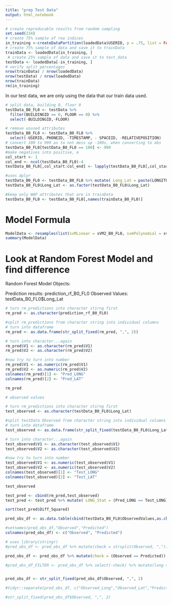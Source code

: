 ```yaml
---
title: "prep Test Data"
output: html_notebook
---
```

```r

# create reproducable results from random sampling
set.seed(234)
# create 75% sample of row indices
in_training <-createDataPartition(loadedData$USERID, p = .75, list = FALSE)
# create 75% sample of data and save it to trainData
trainData <- loadedData[in_training, ]
 # create 25% sample of data and save it to test_data
testData <- loadedData[-in_training, ]
# verify split percentages
nrow(trainData) / nrow(loadedData)
nrow(testData) / nrow(loadedData)
nrow(trainData)
rm(in_training)
```
In our test data, we are only using the data that our train data used. 

```r
# split data, building 0, floor 0
testData_B0_FL0 <- testData %>%
  filter(BUILDINGID == 0, FLOOR == 0) %>%
  select(-BUILDINGID,-FLOOR)

# remove unused attributes
testData_B0_FL0 <- testData_B0_FL0 %>%
  select(-USERID,-PHONEID, -TIMESTAMP, - SPACEID, -RELATIVEPOSITION)
# convert 100 to 999 as to not mess up -100s, when converting to abs
testData_B0_FL0[testData_B0_FL0 == 100] <- 999
#make negatives into positive, e
col_start <- 1
col_end <- ncol(testData_B0_FL0)-4
testData_B0_FL0[,col_start:col_end] <- lapply(testData_B0_FL0[,col_start:col_end], abs)

```

```r
#uses dplyr
testData_B0_FL0 <- testData_B0_FL0 %>% mutate( Long_Lat = paste(LONGITUDE,LATITUDE, sep=","))  %>% select(-LATITUDE, -LONGITUDE)
testData_B0_FL0$Long_Lat <- as.factor(testData_B0_FL0$Long_Lat)

```

```r
#keep only WAP attributes that are in trainData
testData_B0_FL0 <- testData_B0_FL0[,names(trainData_B0_FL0)]
```


# Model Formula

```r
ModelData <- resamples(list(svMLinear = sVM2_B0_FL0, svmPolynomial = svmPoly_B0_FL0,kNN = kNN_B0_FL0, C50 = c5_B0_FL0, gradientBoostMachine = gbm_B0_FL0, randomForest = rf_B0_FL0))
summary(ModelData)
```


# Look at Random Forest Model and find difference 

Random Forest Model Objects: 

Prediction results: prediction_rf_B0_FL0
Observed Values: testData_B0_FL0$Long_Lat

```r
# turn rm_predictions into character stirng first
rm_pred <- as.character(prediction_rf_B0_FL0)
```



```r
#split rm_predictions from character string into individual columns
# turn into dataframe
rm_pred <- as.data.frame(str_split_fixed(rm_pred, ",", 2))

# turn into character...again
rm_pred$V1 <- as.character(rm_pred$V1)
rm_pred$V2 <- as.character(rm_pred$V2)

#now try to turn into number
rm_pred$V1 <- as.numeric(rm_pred$V1)
rm_pred$V2 <- as.numeric(rm_pred$V2)
colnames(rm_pred)[1] <- "Pred_LONG"
colnames(rm_pred)[2] <- "Pred_LAT"

rm_pred
```

```r
# observed values

# turn rm_predictions into character stirng first
test_observed <- as.character(testData_B0_FL0$Long_Lat)

#split testData Observed from character string into individual columns
# turn into dataframe
test_observed <- as.data.frame(str_split_fixed(testData_B0_FL0$Long_Lat, ",", 2))

# turn into character...again
test_observed$V1 <- as.character(test_observed$V1)
test_observed$V2 <- as.character(test_observed$V2)

#now try to turn into number
test_observed$V1 <- as.numeric(test_observed$V1)
test_observed$V2 <- as.numeric(test_observed$V2)
colnames(test_observed)[1] <- "Test_LONG"
colnames(test_observed)[2] <- "Test_LAT"

test_observed
```


```r
test_pred <- cbind(rm_pred,test_observed)
test_pred <- test_pred %>% mutate( LONG_Stat = (Pred_LONG == Test_LONG), LAT_Stat = (Pred_LAT ==Test_LAT )) %>% filter (LONG_Stat == FALSE & LAT_Stat == FALSE) %>% mutate(Diff_LONG = Pred_LONG-Test_LONG, Diff_LAT = Pred_LAT - Test_LAT) %>% mutate(Diff_Squared = abs(Diff_LONG)*abs(Diff_LAT))
```

```r
sort(test_pred$Diff_Squared)
```




```r

pred_obs_df <- as.data.table(cbind(testData_B0_FL0$ObservedValues,as.character(prediction_rf_B0_FL0)))
```

```r
#setnames(pred_obs_df,"Observed","Predicted")
colnames(pred_obs_df) <- c("Observed", "Predicted")
```

```r
# uses library(stringr)
#pred_obs_df <- pred_obs_df %>% mutate(check = strsplit(Observed, ","))

pred_obs_df <- pred_obs_df %>% mutate(check = (Observed == Predicted)) %>% filter(check == FALSE) 

#pred_obs_df_FILTER <- pred_obs_df %>% select(-check) %>% mutate(long = 


pred_obs_df <- str_split_fixed(pred_obs_df$Observed, ",", 2)

#tidyr::separate(pred_obs_df, c("Observed_Long","Observed_Lat","Predicted_Long","Predicted_Lat"))

#str_split_fixed(pred_obs_df$Observed, ",", 2)


```

